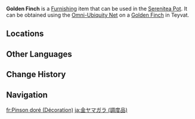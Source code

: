 {{About|the furnishing|the wildlife|Golden Finch}}
{{Furnishing Infobox
|title          = Golden Finch
|id             = 369151
|image          = Item Golden Finch (Furnishing).png
|category       = Animal
|subcategory    = Outdoor Creature
|quality        = 3
|adeptal_energy = 100
|load           = 350
|reduced_load   = 350
|description    = A chirpy little bird, found in nooks and crannies all over Teyvat.<br>This fluffy, golden finch looks stunning in the sunlight. Some children like to catch Golden Finches and take them home as pets, but they struggle to adapt to the rowdy living environments of human beings. Consequently, they tend to find an opportunity to fly back off into the wild before long. The peaceful and relaxing atmosphere in The Realm Within suits their living habits very well.
|source1        = Omni-Ubiquity Net
}}
'''Golden Finch''' is a [[Furnishing]] item that can be used in the [[Serenitea Pot]]. It can be obtained using the [[Omni-Ubiquity Net]] on a [[Golden Finch]] in Teyvat.

==Locations==
{{Transclude|Golden Finch|Locations}}

==Other Languages==
{{Other Languages
|Transclude=Golden Finch
}}

==Change History==
{{Change History|2.3}}

==Navigation==
{{Furnishing Navbox/Living|Animal}}

[[fr:Pinson doré (Décoration)]]
[[ja:金ヤマガラ (調度品)]]